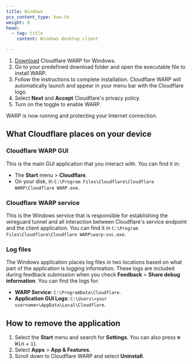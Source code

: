 ```yaml
---
title: Windows
pcx_content_type: how-to
weight: 0
head:
  - tag: title
    content: Windows desktop client

---
```



1. [Download](https://downloads.cloudflareclient.com/v1/download/windows/ga) Cloudflare WARP for Windows.
2. Go to your predefined download folder and open the executable file to install WARP.
3. Follow the instructions to complete installation. Cloudflare WARP will automatically launch and appear in your menu bar with the Cloudflare logo.
4. Select **Next** and **Accept** Cloudflare's privacy policy.
5. Turn on the toggle to enable WARP.

WARP is now running and protecting your Internet connection.

<Render file="modes-options" />

## What Cloudflare places on your device

### Cloudflare WARP GUI

This is the main GUI application that you interact with. You can find it in:

* The **Start** menu > **Cloudflare**.
* On your disk, in `C:\Program Files\Cloudflare\Cloudflare WARP\Cloudflare WARP.exe`.

### Cloudflare WARP service

This is the Windows service that is responsible for establishing the wireguard tunnel and all interaction between Cloudflare's service endpoint and the client application. You can find it in `C:\Program Files\Cloudflare\Cloudflare WARP\warp-svc.exe`.

### Log files

The Windows application places log files in two locations based on what part of the application is logging information. These logs are included during feedback submission when you check **Feedback** > **Share debug information**. You can find the logs for:

* **WARP Service**: `C:\ProgramData\Cloudflare`.
* **Application GUI Logs**: `C:\Users\<your username>\AppData\Local\Cloudflare`.

## How to remove the application

1. Select the **Start** menu and search for **Settings**. You can also press <kbd>⊞ Win</kbd> + <kbd>i</kbd>).
2. Select **Apps** > **App & Features**.
3. Scroll down to Cloudflare WARP and select **Uninstall**.
